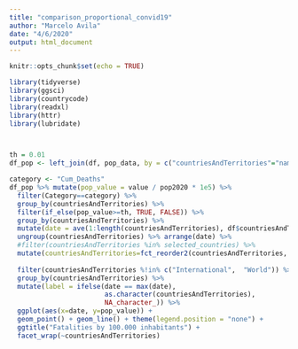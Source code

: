 ```yaml
---
title: "comparison_proportional_convid19"
author: "Marcelo Avila"
date: "4/6/2020"
output: html_document
---
```


```r
knitr::opts_chunk$set(echo = TRUE)
```

```r
library(tidyverse)
library(ggsci)
library(countrycode)
library(readxl)
library(httr)
library(lubridate)
```




```r

```

```r
```

```r
th = 0.01
df_pop <- left_join(df, pop_data, by = c("countriesAndTerritories"="name"))

category <- "Cum_Deaths"
df_pop %>% mutate(pop_value = value / pop2020 * 1e5) %>%
  filter(Category==category) %>% 
  group_by(countriesAndTerritories) %>% 
  filter(if_else(pop_value>=th, TRUE, FALSE)) %>% 
  group_by(countriesAndTerritories) %>% 
  mutate(date = ave(1:length(countriesAndTerritories), df$countriesAndTerritories, FUN = seq_along)) %>% 
  ungroup(countriesAndTerritories) %>% arrange(date) %>% 
  #filter(countriesAndTerritories %in% selected_countries) %>% 
  mutate(countriesAndTerritories=fct_reorder2(countriesAndTerritories, date, pop_value)) %>% 
  
  filter(countriesAndTerritories %!in% c("International",  "World")) %>% 
  group_by(countriesAndTerritories) %>% 
  mutate(label = ifelse(date == max(date),
                        as.character(countriesAndTerritories), 
                        NA_character_)) %>% 
  ggplot(aes(x=date, y=pop_value)) + 
  geom_point() + geom_line() + theme(legend.position = "none") +
  ggtitle("Fatalities by 100.000 inhabitants") +
  facet_wrap(~countriesAndTerritories)
```


